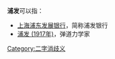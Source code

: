 '''浦发'''可以指：
* [[上海浦东发展银行|上海浦东发展银行]]，简称浦发银行
* [[浦发_(1917年)|浦发 (1917年)]]，弹道力学家

{{disambig}}

[[Category:二字消歧义|Category:二字消歧义]]